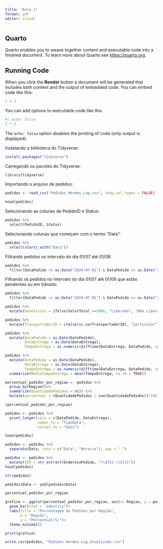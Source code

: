 ---
title: "Aula 1"
format: pdf
editor: visual
---

## Quarto

Quarto enables you to weave together content and executable code into a finished document. To learn more about Quarto see <https://quarto.org>.

## Running Code

When you click the **Render** button a document will be generated that includes both content and the output of embedded code. You can embed code like this:

```{r}
1 + 1
```

You can add options to executable code like this

```{r}
#| echo: false
2 * 2
```

The `echo: false` option disables the printing of code (only output is displayed).

Instalando a biblioteca do Tidyverse:

```{r}
install.packages("tidyverse")
```

Carregando os pacotes do Tidyverse:

```{r}
library(tidyverse)
```

Importando o arquivo de pedidos:

```{r}
pedidos <- read_csv("Pedidos_Hermex_Log.csv", show_col_types = FALSE)
```

```{r}
head(pedidos)
```

Selecionando as colunas de PedidoID e Status:

```{r}
pedidos %>%
  select(PedidoID, Status)
```

Selecionando colunas que começam com o termo "Data":

```{r}
pedidos %>%
  select(starts_with("Data"))
```

Filtrando pedidos no intervalo do dia 01/07 até 01/08:

```{r}
pedidos %>%
  filter(DataPedido >= as.Date("2024-07-01") & DataPedido <= as.Date("2024-08-01"))
```

Filtrando os pedidos no intervalo do dia 01/07 até 01/08 que estão pendentes ou em trânsito:

```{r}
pedidos %>%
  filter(DataPedido >= as.Date("2024-07-01") & DataPedido <= as.Date("2024-08-01"), Status == "Em trânsito" | Status == "Pendente")
```

```{r}
pedidos %>% 
  mutate(beneficios = ifelse(ValorTotal >=2000, "Liberado", "Não Liberado"))
```

```{r}
pedidos %>% 
  mutate(TransportadorID = ifelse(is.na(TransportadorID), "particular", TransportadorID))
```

```{r}
pedidos %>% 
  mutate(DataPedido = as.Date(DataPedido),
         DataEntrega = as.Date(DataEntrega),
         TempoEntrega = as.numeric(difftime(DataEntrega, DataPedido, units = "days")))
```

```{r}
pedidos %>% 
  mutate(DataPedido = as.Date(DataPedido),
         DataEntrega = as.Date(DataEntrega),
         TempoEntrega = as.numeric(difftime(DataEntrega, DataPedido, units = "days")))%>%
  summarize(MediaTempoEntrega = mean(TempoEntrega, na.rm = TRUE))
```

```{r}
percentual_pedidor_por_regiao <- pedidos %>%
  group_by(Regiao)%>%
  summarize(QuantidadePedidos = n()) %>%
  mutate(percentual = (QuantidadePedidos / sum(QuantidadePedidos))*100 )

(percentual_pedidor_por_regiao)
```

```{r}
pedidos <- pedidos %>%
  pivot_longer(cols = c(DataPedido, DataEntrega),
               names_to = "TipoData",
               values_to = "Data")

head(pedidos)
```

```{r}
pedidos <- pedidos %>%
  separate(Data, into = c("Data", "Horario"), sep = " ")

```

```{r}
pedidos <- pedidos %>%
  mutate(CEP = str_extract(EnderecoPedido, "\\d{5}-\\d{3}"))
head(pedidos)
```

```{r}
str(pedidos)
```

```{r}
pedidos$Data <- ymd(pedidos$Data)
```

```{r}
percentual_pedidor_por_regiao
```

```{r}
grafico <- ggplot(percentual_pedidor_por_regiao, aes(x= Regiao, y = percentual, fill = Regiao))+
  geom_bar(stat = "identity")+
  labs(title = "Porcentagem de Pedidos por Região",
       x = "Região",
       y = "Percentual(%)")+
  theme_minimal()
```

```{r}
print(grafico)
```

```{r}
write.csv(pedidos, "Pedidos_Hermex_Log_atualizado.csv")
```
